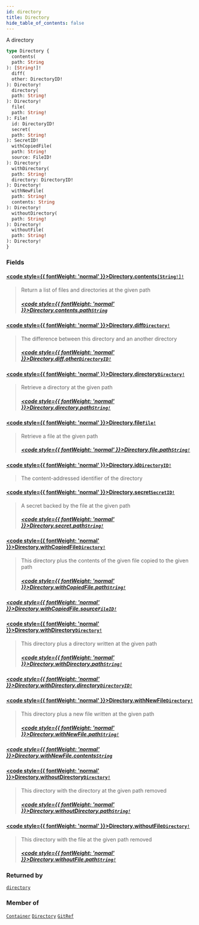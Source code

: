 ```yaml
---
id: directory
title: Directory
hide_table_of_contents: false
---
```








A directory

```graphql
type Directory {
  contents(
  path: String
): [String!]!
  diff(
  other: DirectoryID!
): Directory!
  directory(
  path: String!
): Directory!
  file(
  path: String!
): File!
  id: DirectoryID!
  secret(
  path: String!
): SecretID!
  withCopiedFile(
  path: String!
  source: FileID!
): Directory!
  withDirectory(
  path: String!
  directory: DirectoryID!
): Directory!
  withNewFile(
  path: String!
  contents: String
): Directory!
  withoutDirectory(
  path: String!
): Directory!
  withoutFile(
  path: String!
): Directory!
}
```


### Fields

#### [<code style={{ fontWeight: 'normal' }}>Directory.<b>contents</b></code>](#)<Bullet />[`[String!]!`](/reference/api/scalars/string) <Badge class="secondary" text="non-null"/> <Badge class="secondary" text="scalar"/>
> Return a list of files and directories at the given path
> ##### [<code style={{ fontWeight: 'normal' }}>Directory.contents.<b>path</b></code>](#)<Bullet />[`String`](/reference/api/scalars/string) <Badge class="secondary" text="scalar"/>
> 
> 

#### [<code style={{ fontWeight: 'normal' }}>Directory.<b>diff</b></code>](#)<Bullet />[`Directory!`](/reference/api/objects/directory) <Badge class="secondary" text="non-null"/> <Badge class="secondary" text="object"/>
> The difference between this directory and an another directory
> ##### [<code style={{ fontWeight: 'normal' }}>Directory.diff.<b>other</b></code>](#)<Bullet />[`DirectoryID!`](/reference/api/scalars/directory-id) <Badge class="secondary" text="non-null"/> <Badge class="secondary" text="scalar"/>
> 
> 

#### [<code style={{ fontWeight: 'normal' }}>Directory.<b>directory</b></code>](#)<Bullet />[`Directory!`](/reference/api/objects/directory) <Badge class="secondary" text="non-null"/> <Badge class="secondary" text="object"/>
> Retrieve a directory at the given path
> ##### [<code style={{ fontWeight: 'normal' }}>Directory.directory.<b>path</b></code>](#)<Bullet />[`String!`](/reference/api/scalars/string) <Badge class="secondary" text="non-null"/> <Badge class="secondary" text="scalar"/>
> 
> 

#### [<code style={{ fontWeight: 'normal' }}>Directory.<b>file</b></code>](#)<Bullet />[`File!`](/reference/api/objects/file) <Badge class="secondary" text="non-null"/> <Badge class="secondary" text="object"/>
> Retrieve a file at the given path
> ##### [<code style={{ fontWeight: 'normal' }}>Directory.file.<b>path</b></code>](#)<Bullet />[`String!`](/reference/api/scalars/string) <Badge class="secondary" text="non-null"/> <Badge class="secondary" text="scalar"/>
> 
> 

#### [<code style={{ fontWeight: 'normal' }}>Directory.<b>id</b></code>](#)<Bullet />[`DirectoryID!`](/reference/api/scalars/directory-id) <Badge class="secondary" text="non-null"/> <Badge class="secondary" text="scalar"/>
> The content-addressed identifier of the directory
> 

#### [<code style={{ fontWeight: 'normal' }}>Directory.<b>secret</b></code>](#)<Bullet />[`SecretID!`](/reference/api/scalars/secret-id) <Badge class="secondary" text="non-null"/> <Badge class="secondary" text="scalar"/>
> A secret backed by the file at the given path
> ##### [<code style={{ fontWeight: 'normal' }}>Directory.secret.<b>path</b></code>](#)<Bullet />[`String!`](/reference/api/scalars/string) <Badge class="secondary" text="non-null"/> <Badge class="secondary" text="scalar"/>
> 
> 

#### [<code style={{ fontWeight: 'normal' }}>Directory.<b>withCopiedFile</b></code>](#)<Bullet />[`Directory!`](/reference/api/objects/directory) <Badge class="secondary" text="non-null"/> <Badge class="secondary" text="object"/>
> This directory plus the contents of the given file copied to the given path
> ##### [<code style={{ fontWeight: 'normal' }}>Directory.withCopiedFile.<b>path</b></code>](#)<Bullet />[`String!`](/reference/api/scalars/string) <Badge class="secondary" text="non-null"/> <Badge class="secondary" text="scalar"/>
> 
> 

##### [<code style={{ fontWeight: 'normal' }}>Directory.withCopiedFile.<b>source</b></code>](#)<Bullet />[`FileID!`](/reference/api/scalars/file-id) <Badge class="secondary" text="non-null"/> <Badge class="secondary" text="scalar"/>
> 
> 

#### [<code style={{ fontWeight: 'normal' }}>Directory.<b>withDirectory</b></code>](#)<Bullet />[`Directory!`](/reference/api/objects/directory) <Badge class="secondary" text="non-null"/> <Badge class="secondary" text="object"/>
> This directory plus a directory written at the given path
> ##### [<code style={{ fontWeight: 'normal' }}>Directory.withDirectory.<b>path</b></code>](#)<Bullet />[`String!`](/reference/api/scalars/string) <Badge class="secondary" text="non-null"/> <Badge class="secondary" text="scalar"/>
> 
> 

##### [<code style={{ fontWeight: 'normal' }}>Directory.withDirectory.<b>directory</b></code>](#)<Bullet />[`DirectoryID!`](/reference/api/scalars/directory-id) <Badge class="secondary" text="non-null"/> <Badge class="secondary" text="scalar"/>
> 
> 

#### [<code style={{ fontWeight: 'normal' }}>Directory.<b>withNewFile</b></code>](#)<Bullet />[`Directory!`](/reference/api/objects/directory) <Badge class="secondary" text="non-null"/> <Badge class="secondary" text="object"/>
> This directory plus a new file written at the given path
> ##### [<code style={{ fontWeight: 'normal' }}>Directory.withNewFile.<b>path</b></code>](#)<Bullet />[`String!`](/reference/api/scalars/string) <Badge class="secondary" text="non-null"/> <Badge class="secondary" text="scalar"/>
> 
> 

##### [<code style={{ fontWeight: 'normal' }}>Directory.withNewFile.<b>contents</b></code>](#)<Bullet />[`String`](/reference/api/scalars/string) <Badge class="secondary" text="scalar"/>
> 
> 

#### [<code style={{ fontWeight: 'normal' }}>Directory.<b>withoutDirectory</b></code>](#)<Bullet />[`Directory!`](/reference/api/objects/directory) <Badge class="secondary" text="non-null"/> <Badge class="secondary" text="object"/>
> This directory with the directory at the given path removed
> ##### [<code style={{ fontWeight: 'normal' }}>Directory.withoutDirectory.<b>path</b></code>](#)<Bullet />[`String!`](/reference/api/scalars/string) <Badge class="secondary" text="non-null"/> <Badge class="secondary" text="scalar"/>
> 
> 

#### [<code style={{ fontWeight: 'normal' }}>Directory.<b>withoutFile</b></code>](#)<Bullet />[`Directory!`](/reference/api/objects/directory) <Badge class="secondary" text="non-null"/> <Badge class="secondary" text="object"/>
> This directory with the file at the given path removed
> ##### [<code style={{ fontWeight: 'normal' }}>Directory.withoutFile.<b>path</b></code>](#)<Bullet />[`String!`](/reference/api/scalars/string) <Badge class="secondary" text="non-null"/> <Badge class="secondary" text="scalar"/>
> 
> 



### Returned by

[`directory`](/reference/api/queries/directory)  <Badge class="secondary" text="query"/>

### Member of

[`Container`](/reference/api/objects/container)  <Badge class="secondary" text="object"/><Bullet />[`Directory`](/reference/api/objects/directory)  <Badge class="secondary" text="object"/><Bullet />[`GitRef`](/reference/api/objects/git-ref)  <Badge class="secondary" text="object"/>



